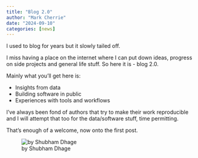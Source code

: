 ```yaml
---
title: "Blog 2.0"
author: "Mark Cherrie"
date: "2024-09-10"
categories: [news]
---
```


I used to blog for years but it slowly tailed off. 

I miss having a place on the internet where I can put down ideas, progress on side projects and general life stuff. So here it is - blog 2.0.

Mainly what you'll get here is:  
 
* Insights from data
* Building software in public
* Experiences with tools and workflows 

I've always been fond of authors that try to make their work reproducible and I will attempt that too for the data/software stuff, time permitting.  

That's enough of a welcome, now onto the first post. 

 

![by Shubham Dhage](thumbnail.jpg)
